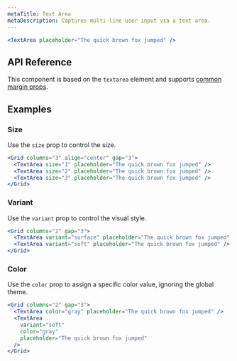 ```yaml
---
metaTitle: Text Area
metaDescription: Captures multi-line user input via a text area.
---
```


```jsx live=true
<TextArea placeholder="The quick brown fox jumped" />
```

## API Reference

This component is based on the `textarea` element and supports [common margin props](/themes/docs/theme/layout#margin-props).

<ThemesPropsTable name="textArea" />

## Examples

### Size

Use the `size` prop to control the size.

```jsx live=true
<Grid columns="3" align="center" gap="3">
  <TextArea size="1" placeholder="The quick brown fox jumped" />
  <TextArea size="2" placeholder="The quick brown fox jumped" />
  <TextArea size="3" placeholder="The quick brown fox jumped" />
</Grid>
```

### Variant

Use the `variant` prop to control the visual style.

```jsx live=true
<Grid columns="2" gap="3">
  <TextArea variant="surface" placeholder="The quick brown fox jumped" />
  <TextArea variant="soft" placeholder="The quick brown fox jumped" />
</Grid>
```

### Color

Use the `color` prop to assign a specific color value, ignoring the global theme.

```jsx live=true
<Grid columns="2" gap="3">
  <TextArea color="gray" placeholder="The quick brown fox jumped" />
  <TextArea
    variant="soft"
    color="gray"
    placeholder="The quick brown fox jumped"
  />
</Grid>
```
